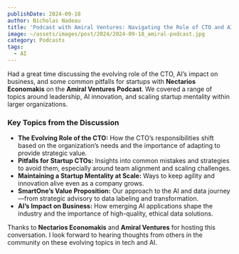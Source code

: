 ```yaml
---
publishDate: 2024-09-18
author: Nicholas Nadeau
title: 'Podcast with Amiral Ventures: Navigating the Role of CTO and AI Innovation'
image: ~/assets/images/post/2024/2024-09-18_amiral-podcast.jpg
category: Podcasts
tags:
  - AI
---
```



Had a great time discussing the evolving role of the CTO, AI’s impact on business, and some common pitfalls for startups with **Nectarios Economakis** on the **Amiral Ventures Podcast**. We covered a range of topics around leadership, AI innovation, and scaling startup mentality within larger organizations.

<YouTube id="O2qGbAcrmUs" />

### Key Topics from the Discussion

- **The Evolving Role of the CTO:** How the CTO’s responsibilities shift based on the organization’s needs and the importance of adapting to provide strategic value.
- **Pitfalls for Startup CTOs:** Insights into common mistakes and strategies to avoid them, especially around team alignment and scaling challenges.
- **Maintaining a Startup Mentality at Scale:** Ways to keep agility and innovation alive even as a company grows.
- **SmartOne’s Value Proposition:** Our approach to the AI and data journey—from strategic advisory to data labeling and transformation.
- **AI’s Impact on Business:** How emerging AI applications shape the industry and the importance of high-quality, ethical data solutions.

Thanks to **Nectarios Economakis** and **Amiral Ventures** for hosting this conversation. I look forward to hearing thoughts from others in the community on these evolving topics in tech and AI.
